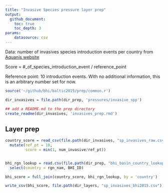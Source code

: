 ```yaml
---
title: "Invasive Species pressure layer prep"
output:
  github_document:
    toc: true
    toc_depth: 3
params: 
    datasource: csv
---
```


Data: number of invasives species introduction events per country from [Aquanis website](http://www.corpi.ku.lt/databases/index.php/aquanis)

Score = #_of_species_introduction_event / reference_point

Reference point: 10 introduction events. With no additional information, this is an arbitrary number set for now. 


```r

source('~/github/bhi/baltic2015/prep/common.r')

dir_invasives = file.path(dir_prep, 'pressures/invasive_spp')

## add a README.md to the prep directory 
create_readme(dir_invasives, 'invasives_prep.rmd')

```

## Layer prep

```r

country_score = read_csv(file.path(dir_invasives, "sp_invasives_raw.csv")) %>% 
  mutate(ref_pt = 10, 
         score = min(1, num_invasive/ref_pt))


bhi_rgn_lookup = read.csv(file.path(dir_prep, "bhi_basin_country_lookup.csv"), sep = ";") %>% 
  select(country = rgn_nam, BHI_ID)

bhi_score = full_join(country_score, bhi_rgn_lookup, by = 'country')

write_csv(bhi_score, file.path(dir_layers, "sp_invasives_bhi2015.csv"))

```
